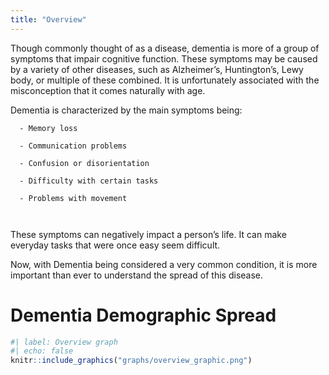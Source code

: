 ```yaml
---
title: "Overview"
---
```


Though commonly thought of as a disease, dementia is more of a group of symptoms 
that impair cognitive function. These symptoms may be caused by a variety of other
diseases, such as Alzheimer's, Huntington's, Lewy body, or multiple of these combined.
It is unfortunately associated with the misconception that it comes naturally with age.

Dementia is characterized by the main symptoms being:

      - Memory loss
      
      - Communication problems
      
      - Confusion or disorientation
      
      - Difficulty with certain tasks
      
      - Problems with movement
      
      
These symptoms can negatively impact a person's life. It can make everyday tasks that
were once easy seem difficult. 

Now, with Dementia being considered a very common condition, it is more important than
ever to understand the spread of this disease.

# **Dementia Demographic Spread**

 
```r
#| label: Overview graph
#| echo: false
knitr::include_graphics("graphs/overview_graphic.png")
```

